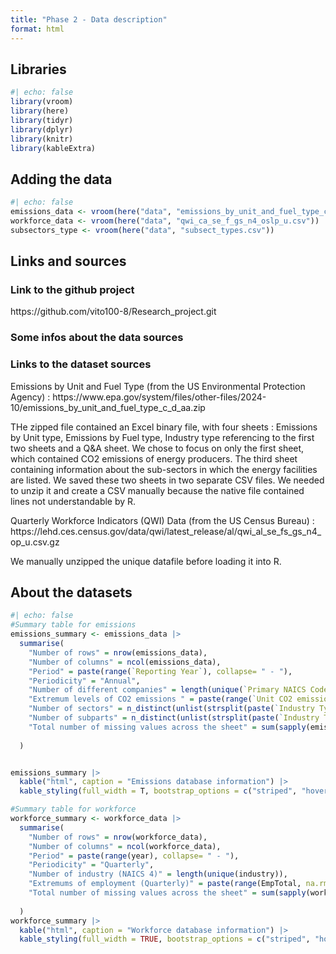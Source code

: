 ```yaml
---
title: "Phase 2 - Data description"
format: html
---
```


## Libraries

```r
#| echo: false
library(vroom)
library(here)
library(tidyr)
library(dplyr)
library(knitr)
library(kableExtra)
```

## Adding the data

```r
#| echo: false
emissions_data <- vroom(here("data", "emissions_by_unit_and_fuel_type_c_d_aa.csv"))
workforce_data <- vroom(here("data", "qwi_ca_se_f_gs_n4_oslp_u.csv"))
subsectors_type <- vroom(here("data", "subsect_types.csv"))
```

## Links and sources


### Link to the github project

  https://github.com/vito100-8/Research_project.git
  
### Some infos about the data sources


### Links to the dataset sources

Emissions by Unit and Fuel Type (from the US Environmental Protection Agency) : https://www.epa.gov/system/files/other-files/2024-10/emissions_by_unit_and_fuel_type_c_d_aa.zip

THe zipped file contained an Excel binary file, with four sheets : Emissions by Unit type, Emissions by Fuel type, Industry type referencing to the first two sheets and a Q&A sheet. 
We chose to focus on only the first sheet, which contained CO2 emissions of energy producers. The third sheet containing information about the sub-sectors in which the energy facilities are listed. We saved these two sheets in two separate CSV files. 
We needed to unzip it and create a CSV manually because the native file contained lines not understandable by R.

Quarterly Workforce Indicators (QWI) Data (from the US Census Bureau) :
https://lehd.ces.census.gov/data/qwi/latest_release/al/qwi_al_se_fs_gs_n4_op_u.csv.gz

We manually unzipped the unique datafile before loading it into R. 












## About the datasets

```r
#| echo: false
#Summary table for emissions
emissions_summary <- emissions_data |>
  summarise(
    "Number of rows" = nrow(emissions_data),
    "Number of columns" = ncol(emissions_data),
    "Period" = paste(range(`Reporting Year`), collapse= " - "),
    "Periodicity" = "Annual",
    "Number of different companies" = length(unique(`Primary NAICS Code`)),
    "Extremum levels of CO2 emissions " = paste(range(`Unit CO2 emissions (non-biogenic)`), collapse = " - "),
    "Number of sectors" = n_distinct(unlist(strsplit(paste(`Industry Type (sectors)`, collapse = ","), ",\\s*"))), #separate the rows that have a "," to not double count firms in several subsectors as distinct values
    "Number of subparts" = n_distinct(unlist(strsplit(paste(`Industry Type (subparts)`, collapse = ","), ",\\s*"))),
    "Total number of missing values across the sheet" = sum(sapply(emissions_data, function(x) sum(is.na(x))))
    
  )


emissions_summary |>
  kable("html", caption = "Emissions database information") |>
  kable_styling(full_width = T, bootstrap_options = c("striped", "hover", "condensed"))

```

```r
#Summary table for workforce
workforce_summary <- workforce_data |>
  summarise(
    "Number of rows" = nrow(workforce_data),
    "Number of columns" = ncol(workforce_data),
    "Period" = paste(range(year), collapse= " - "),
    "Periodicity" = "Quarterly",
    "Number of industry (NAICS 4)" = length(unique(industry)),
    "Extremums of employment (Quarterly)" = paste(range(EmpTotal, na.rm = TRUE), collapse= " - "),
    "Total number of missing values across the sheet" = sum(sapply(workforce_data, function(x) sum(is.na(x))))
    
  )
workforce_summary |>
  kable("html", caption = "Workforce database information") |>
  kable_styling(full_width = TRUE, bootstrap_options = c("striped", "hover", "condensed"))
```

